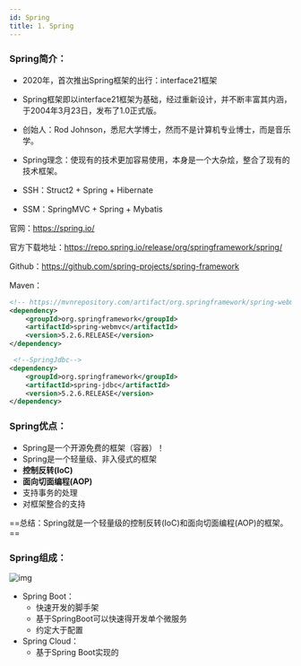 ```yaml
---
id: Spring
title: 1. Spring
---
```


### Spring简介：

- 2020年，首次推出Spring框架的出行：interface21框架
- Spring框架即以interface21框架为基础，经过重新设计，并不断丰富其内涵，于2004年3月23日，发布了1.0正式版。
- 创始人：Rod Johnson，悉尼大学博士，然而不是计算机专业博士，而是音乐学。
- Spring理念：使现有的技术更加容易使用，本身是一个大杂烩，整合了现有的技术框架。



- SSH：Struct2 + Spring + Hibernate
- SSM：SpringMVC + Spring + Mybatis



官网：https://spring.io/

官方下载地址：https://repo.spring.io/release/org/springframework/spring/

Github：https://github.com/spring-projects/spring-framework

Maven：

```xml
<!-- https://mvnrepository.com/artifact/org.springframework/spring-webmvc -->
<dependency>
    <groupId>org.springframework</groupId>
    <artifactId>spring-webmvc</artifactId>
    <version>5.2.6.RELEASE</version>
</dependency>

 <!--SpringJdbc-->
<dependency>
    <groupId>org.springframework</groupId>
    <artifactId>spring-jdbc</artifactId>
    <version>5.2.6.RELEASE</version>
</dependency>
```



### Spring优点：

- Spring是一个开源免费的框架（容器）！
- Spring是一个轻量级、非入侵式的框架
- **控制反转(IoC)**
- **面向切面编程(AOP)**
- 支持事务的处理
- 对框架整合的支持



==总结：Spring就是一个轻量级的控制反转(IoC)和面向切面编程(AOP)的框架。==



### Spring组成：

![img](https://upyun1.surcode.cn/imgs/20200606161618.gif)



- Spring Boot：
  - 快速开发的脚手架
  - 基于SpringBoot可以快速得开发单个微服务
  - 约定大于配置
- Spring Cloud：
  - 基于Spring Boot实现的